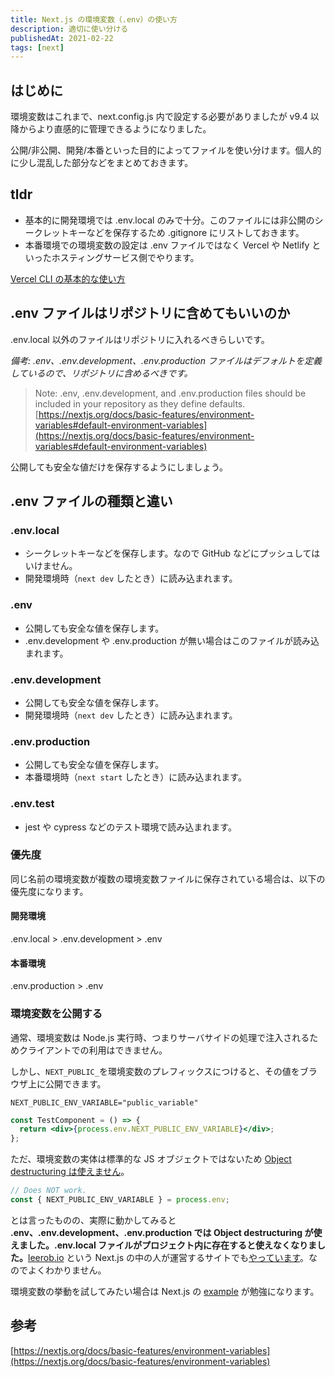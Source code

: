 ```yaml
---
title: Next.js の環境変数（.env）の使い方
description: 適切に使い分ける
publishedAt: 2021-02-22
tags: [next]
---
```



## はじめに

環境変数はこれまで、next.config.js 内で設定する必要がありましたが v9.4 以降からより直感的に管理できるようになりました。

公開/非公開、開発/本番といった目的によってファイルを使い分けます。個人的に少し混乱した部分などをまとめておきます。

## tldr

- 基本的に開発環境では .env.local のみで十分。このファイルには非公開のシークレットキーなどを保存するため .gitignore にリストしておきます。
- 本番環境での環境変数の設定は .env ファイルではなく Vercel や Netlify といったホスティングサービス側でやります。

[Vercel CLI の基本的な使い方](/blog/post/how-to-use-vercel-cli)

## .env ファイルはリポジトリに含めてもいいのか

.env.local 以外のファイルはリポジトリに入れるべきらしいです。

_備考: .env、.env.development、.env.production ファイルはデフォルトを定義しているので、リポジトリに含めるべきです。_

> Note: .env, .env.development, and .env.production files should be included in your repository as they define defaults.<br/>[https://nextjs.org/docs/basic-features/environment-variables#default-environment-variables](https://nextjs.org/docs/basic-features/environment-variables#default-environment-variables)

公開しても安全な値だけを保存するようにしましょう。

## .env ファイルの種類と違い

### .env.local

- シークレットキーなどを保存します。なので GitHub などにプッシュしてはいけません。
- 開発環境時（`next dev` したとき）に読み込まれます。

### .env

- 公開しても安全な値を保存します。
- .env.development や .env.production が無い場合はこのファイルが読み込まれます。

### .env.development

- 公開しても安全な値を保存します。
- 開発環境時（`next dev` したとき）に読み込まれます。

### .env.production

- 公開しても安全な値を保存します。
- 本番環境時（`next start` したとき）に読み込まれます。

### .env.test

- jest や cypress などのテスト環境で読み込まれます。

### 優先度

同じ名前の環境変数が複数の環境変数ファイルに保存されている場合は、以下の優先度になります。

#### 開発環境

.env.local > .env.development > .env

#### 本番環境

.env.production > .env

### 環境変数を公開する

通常、環境変数は Node.js 実行時、つまりサーバサイドの処理で注入されるためクライアントでの利用はできません。

しかし、`NEXT_PUBLIC_`を環境変数のプレフィックスにつけると、その値をブラウザ上に公開できます。

```markup:.env.local
NEXT_PUBLIC_ENV_VARIABLE="public_variable"
```

```jsx
const TestComponent = () => {
  return <div>{process.env.NEXT_PUBLIC_ENV_VARIABLE}</div>;
};
```

ただ、環境変数の実体は標準的な JS オブジェクトではないため [Object destructuring は使えません](https://nextjs.org/docs/basic-features/environment-variables#loading-environment-variables)。

```js
// Does NOT work.
const { NEXT_PUBLIC_ENV_VARIABLE } = process.env;
```

とは言ったものの、実際に動かしてみると <strong>.env、.env.development、.env.production では Object destructuring が使えました。.env.local ファイルがプロジェクト内に存在すると使えなくなりました。</strong>[leerob.io](https://leerob.io) という Next.js の中の人が運営するサイトでも[やっています](https://github.com/leerob/leerob.io/blob/1153652761bd686ff811c99def35ce8b4152f4a8/lib/spotify.js#L3)。なのでよくわかりません。

環境変数の挙動を試してみたい場合は Next.js の [example](https://github.com/vercel/next.js/tree/canary/examples/environment-variables) が勉強になります。

## 参考

[https://nextjs.org/docs/basic-features/environment-variables](https://nextjs.org/docs/basic-features/environment-variables)
